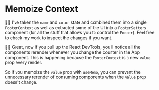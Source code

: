 # Memoize Context

🧝‍♂️ I've taken the `name` and `color` state and combined them into a single
`FooterContext` as well as extracted some of the UI into a `FooterSetters`
component (for all the stuff that allows you to control the `Footer`). Feel free
to <PrevDiffLink>check my work</PrevDiffLink> to inspect the changes if you
want.

👨‍💼 Great, now if you pull up the React DevTools, you'll notice all the
components rerender whenever you change the counter in the App component. This
is happening because the `FooterContext` is a new `value` prop every
render.

So if you memoize the `value` prop with `useMemo`, you can prevent the
unnecessary rerender of consuming components when the `value` prop doesn't
change.
